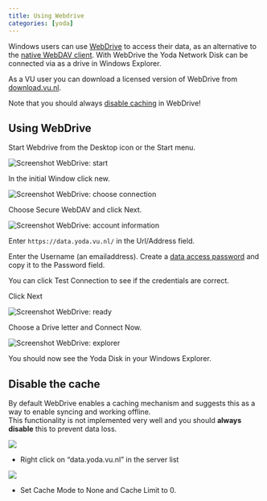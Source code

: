 ```yaml
---
title: Using Webdrive
categories: [yoda]
---
```


Windows users can use [WebDrive](https://webdrive.com/) to access their data,
as an alternative to the [native WebDAV client](./yoda_using_windowsexplorer.qmd). 
With WebDrive the Yoda Network Disk can be connected via as a drive in 
Windows Explorer. 

As a VU user you can download a licensed version of WebDrive from [download.vu.nl](https://download.vu.nl).

Note that you should always [disable caching](#disable-the-cache) in WebDrive!

## Using WebDrive

Start Webdrive from the Desktop icon or the Start menu.

![](/public/manuals/yoda/screenshot-webdrive-start.png "Screenshot WebDrive: start")

In the initial Window click new.

![](/public/manuals/yoda/screenshot-webdrive-choose.png "Screenshot WebDrive: choose connection")

Choose Secure WebDAV and click Next.

![](/public/manuals/yoda/screenshot-webdrive-account.png "Screenshot WebDrive: account information")

Enter `https://data.yoda.vu.nl/` in the Url/Address field.

Enter the Username (an emailaddress). Create a [data access password](./yoda_dap.qmd) and copy it to the Password field.

You can click Test Connection to see if the credentials are correct. 

Click Next

![](/public/manuals/yoda/screenshot-webdrive-ready.png "Screenshot WebDrive: ready")

Choose a Drive letter and Connect Now.

![](/public/manuals/yoda/screenshot-webdrive-explorer.png "Screenshot WebDrive: explorer")

You should now see the Yoda Disk in your Windows Explorer.

## Disable the cache
By default WebDrive enables a caching mechanism and suggests this as a way to enable syncing and working offline.   
This functionality is not implemented very well and you should **always disable** this to prevent data loss.

![](/public/manuals/yoda/screenshot-webdrive-properties.png)

- Right click on "data.yoda.vu.nl" in the server list

![](/public/manuals/yoda/screenshot-webdrive-cache.png)

- Set Cache Mode to None and Cache Limit to 0.